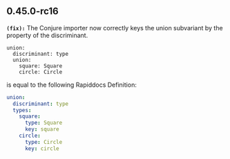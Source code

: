 ## 0.45.0-rc16
**`(fix):`** The Conjure importer now correctly keys the union subvariant by the property of the discriminant.

```conjure
union:
  discriminant: type
  union:
    square: Square
    circle: Circle
```

is equal to the following Rapiddocs Definition:

```yml rapiddocs
union:
  discriminant: type
  types:
    square:
      type: Square
      key: square
    circle:
      type: Circle
      key: circle
```


